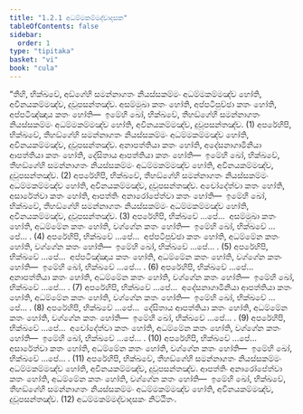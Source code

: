 ```yaml
---
title: "1.2.1 අධම්මකම්මද්වාදසක"
tableOfContents: false
sidebar:
  order: 1
type: "tipitaka"
basket: "vi"
book: "cula"
---
```



<DynamicBreadcrumb />

<Division number="13" book="cula">

<Paragraph number="67" book="cula">
“තීහි, භික්ඛවේ, අඞ්ගේහි සමන්නාගතං නියස්සකම්මං අධම්මකම්මඤ්ච හෝති, අවිනයකම්මඤ්ච, දුවූපසන්තඤ්ච. අසම්මුඛා කතං හෝති, අප්පටිපුච්ඡා කතං හෝති, අප්පටිඤ්ඤාය කතං හෝති—  ඉමේහි ඛෝ, භික්ඛවේ, තීහඞ්ගේහි සමන්නාගතං නියස්සකම්මං අධම්මකම්මඤ්ච හෝති, අවිනයකම්මඤ්ච, දුවූපසන්තඤ්ච. (1)
</Paragraph>

<Paragraph number="68" book="cula">
අපරේහිපි, භික්ඛවේ, තීහඞ්ගේහි සමන්නාගතං නියස්සකම්මං අධම්මකම්මඤ්ච හෝති, අවිනයකම්මඤ්ච, දුවූපසන්තඤ්ච. අනාපත්තියා කතං හෝති, අදේසනාගාමිනියා ආපත්තියා කතං හෝති, දේසිතාය ආපත්තියා කතං හෝති—  ඉමේහි ඛෝ, භික්ඛවේ, තීහඞ්ගේහි සමන්නාගතං නියස්සකම්මං අධම්මකම්මඤ්ච හෝති, අවිනයකම්මඤ්ච, දුවූපසන්තඤ්ච. (2)
</Paragraph>

<Paragraph number="69" book="cula">
අපරේහිපි, භික්ඛවේ, තීහඞ්ගේහි සමන්නාගතං නියස්සකම්මං අධම්මකම්මඤ්ච හෝති, අවිනයකම්මඤ්ච, දුවූපසන්තඤ්ච. අචෝදේත්වා කතං හෝති, අසාරේත්වා කතං හෝති, ආපත්තිං අනාරෝපේත්වා කතං හෝති—  ඉමේහි ඛෝ, භික්ඛවේ, තීහඞ්ගේහි සමන්නාගතං නියස්සකම්මං අධම්මකම්මඤ්ච හෝති, අවිනයකම්මඤ්ච, දුවූපසන්තඤ්ච. (3)
</Paragraph>

<Paragraph number="70" book="cula">
අපරේහිපි, භික්ඛවේ …පේ…  අසම්මුඛා කතං හෝති, අධම්මේන කතං හෝති, වග්ගේන කතං හෝති—  ඉමේහි ඛෝ, භික්ඛවේ …පේ… . (4)
</Paragraph>

<Paragraph number="71" book="cula">
අපරේහිපි, භික්ඛවේ …පේ…  අප්පටිපුච්ඡා කතං හෝති, අධම්මේන කතං හෝති, වග්ගේන කතං හෝති—  ඉමේහි ඛෝ, භික්ඛවේ …පේ… . (5)
</Paragraph>

<Paragraph number="72" book="cula">
අපරේහිපි, භික්ඛවේ …පේ…  අප්පටිඤ්ඤාය කතං හෝති, අධම්මේන කතං හෝති, වග්ගේන කතං හෝති—  ඉමේහි ඛෝ, භික්ඛවේ …පේ… . (6)
</Paragraph>

<Paragraph number="73" book="cula">
අපරේහිපි, භික්ඛවේ …පේ…  අනාපත්තියා කතං හෝති, අධම්මේන කතං හෝති, වග්ගේන කතං හෝති—  ඉමේහි ඛෝ, භික්ඛවේ …පේ… . (7)
</Paragraph>

<Paragraph number="74" book="cula">
අපරේහිපි, භික්ඛවේ …පේ…  අදේසනාගාමිනියා ආපත්තියා කතං හෝති, අධම්මේන කතං හෝති, වග්ගේන කතං හෝති—  ඉමේහි ඛෝ, භික්ඛවේ …පේ… . (8)
</Paragraph>

<Paragraph number="75" book="cula">
අපරේහිපි, භික්ඛවේ …පේ…  දේසිතාය ආපත්තියා කතං හෝති, අධම්මේන කතං හෝති, වග්ගේන කතං හෝති—  ඉමේහි ඛෝ, භික්ඛවේ …පේ… . (9)
</Paragraph>

<Paragraph number="76" book="cula">
අපරේහිපි, භික්ඛවේ …පේ…  අචෝදේත්වා කතං හෝති, අධම්මේන කතං හෝති, වග්ගේන කතං හෝති—  ඉමේහි ඛෝ, භික්ඛවේ …පේ… . (10)
</Paragraph>

<Paragraph number="77" book="cula">
අපරේහිපි, භික්ඛවේ …පේ…  අසාරේත්වා කතං හෝති, අධම්මේන කතං හෝති, වග්ගේන කතං හෝති—  ඉමේහි ඛෝ, භික්ඛවේ …පේ… . (11)
</Paragraph>

<Paragraph number="78" book="cula">
අපරේහිපි, භික්ඛවේ, තීහඞ්ගේහි සමන්නාගතං නියස්සකම්මං අධම්මකම්මඤ්ච හෝති, අවිනයකම්මඤ්ච, දුවූපසන්තඤ්ච. ආපත්තිං අනාරෝපේත්වා කතං හෝති, අධම්මේන කතං හෝති, වග්ගේන කතං හෝති—  ඉමේහි ඛෝ, භික්ඛවේ, තීහඞ්ගේහි සමන්නාගතං නියස්සකම්මං අධම්මකම්මඤ්ච හෝති, අවිනයකම්මඤ්ච, දුවූපසන්තඤ්ච. (12)

</Paragraph>
</Division>

<Paragraph number="79" type="center" book="cula">
අධම්මකම්මද්වාදසකං නිට්ඨිතං.
</Paragraph>